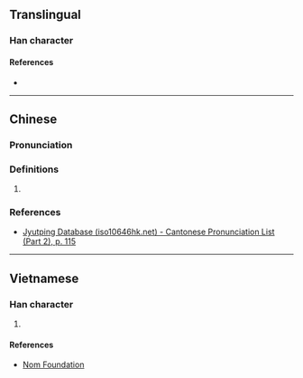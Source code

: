 {{character info/new}}
==Translingual==

===Han character===
{{Han char|rn=64|rad=手|as=08|sn=11|four=56094|canj=QWD,XQWD|ids=⿰扌果}}

====References====
* {{Han ref|kx=0435.140|dkj=12206|dj=0784.310|hdz=31896.060|uh=6370|ud=25456|bh=D5A6|bd=54694}}

----
==Chinese==
{{zh-forms}}
===Pronunciation===
{{zh-pron
|m=wǒ
|c=wo2
|h=pfs=
|oc=y
|cat=
}}
===Definitions===
{{zh-hanzi}}

# {{rfdef|zh|sort=手08}}

===References===
* [http://www.iso10646hk.net/jp/document/download.jsp Jyutping Database (iso10646hk.net) - Cantonese Pronunciation List (Part 2), p. 115]

----

==Vietnamese==

===Han character===
{{vi-hantu|quờ|rs=手08}}

# {{rfdef|vi|sort=手08}}

====References====
* [http://nomfoundation.org/common/nom_details.php?codepoint=6370 Nom Foundation]